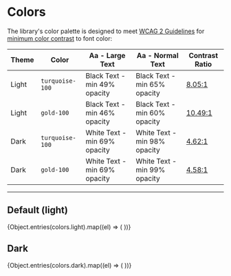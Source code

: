 
<Meta title="Atoms/Colors" />

# Colors
The library's color palette is designed to meet [WCAG 2 Guidelines](https://www.w3.org/TR/WCAG20/#visual-audio-contrast-contrast) for [minimum color contrast](https://dequeuniversity.com/rules/axe/4.4/color-contrast?application=axeAPI) to font color:

| Theme | Color | Aa - Large Text | Aa - Normal Text | Contrast Ratio |
|---|---|---|---|---|
| Light | `turquoise-100` | Black Text - min 49% opacity | Black Text - min 65% opacity | [8.05:1](https://webaim.org/resources/contrastchecker/?fcolor=000000&bcolor=00B0C9) |
| Light | `gold-100` | Black Text - min 46% opacity | Black Text - min 60% opacity | [10.49:1](https://webaim.org/resources/contrastchecker/?fcolor=000000&bcolor=FFA300) |
| Dark | `turquoise-100` | White Text - min 69% opacity | White Text - min 98% opacity | [4.62:1](https://webaim.org/resources/contrastchecker/?fcolor=FFFFFF&bcolor=008098) |
| Dark | `gold-100` | White Text - min 69% opacity | White Text - min 99% opacity | [4.58:1](https://webaim.org/resources/contrastchecker/?fcolor=FFFFFF&bcolor=A56800) |
____

<style>
{`.sbdocs-div {
    padding: 1rem;
  }
  .sbdocs-div.dark {
    background-color: rgb(var(--black-100) / 1);
  }
  .sbdocs-div.dark div,
  .sbdocs-div.dark h2 {
    color: rgb(var(--white-100) / 1);
  }
}`}
</style>

<div>
  <h2>Default (light)</h2>
  <ColorPalette>
    {Object.entries(colors.light).map((el) => (
      <ColorItem key={el[0]} title={el[0]} colors={{ ...el[1] }} />
    ))}
  </ColorPalette>
</div>

<div className="dark">
  <h2>Dark</h2>
  <ColorPalette>
    {Object.entries(colors.dark).map((el) => (
      <ColorItem key={el[0]} title={el[0]} colors={{ ...el[1] }} />
    ))}
  </ColorPalette>
</div>

